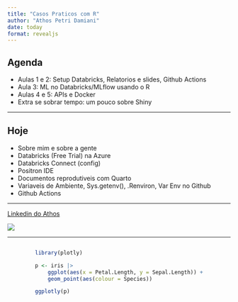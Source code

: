 ```yaml
---
title: "Casos Praticos com R"
author: "Athos Petri Damiani"
date: today
format: revealjs
---
```


## Agenda

- Aulas 1 e 2: Setup Databricks, Relatorios e slides, Github Actions
- Aula 3: ML no Databricks/MLflow usando o R
- Aulas 4 e 5: APIs e Docker
- Extra se sobrar tempo: um pouco sobre Shiny

---

## Hoje

- Sobre mim e sobre a gente
- Databricks (Free Trial) na Azure
- Databricks Connect (config)
- Positron IDE
- Documentos reprodutiveis com Quarto
- Variaveis de Ambiente, Sys.getenv(), .Renviron, Var Env no Github
- Github Actions

---


[Linkedin do Athos](https://www.linkedin.com/in/athosdamiani/)

![](athos.jpg)

---

<div style="display: flex; justify-content: center;">
```r
library(plotly)

p <- iris |> 
    ggplot(aes(x = Petal.Length, y = Sepal.Length)) +
    geom_point(aes(colour = Species))

ggplotly(p)
```
</div>